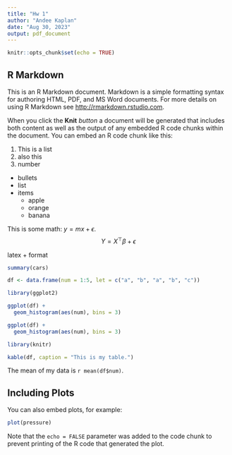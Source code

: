 ```yaml
---
title: "Hw 1"
author: "Andee Kaplan"
date: "Aug 30, 2023"
output: pdf_document
---
```


```r
knitr::opts_chunk$set(echo = TRUE)
```

## R Markdown

This is an R Markdown document. Markdown is a simple formatting syntax for authoring HTML, PDF, and MS Word documents. For more details on using R Markdown see <http://rmarkdown.rstudio.com>.

When you click the **Knit** *button* a document will be generated that includes both content as well as the output of any embedded R code chunks within the document. You can embed an R code chunk like this:

1. This is a list
1. also this
1. number


- bullets
- list
- items
  - apple
  - orange
  - banana
  
This is some math: $y = mx + \epsilon$.
$$
Y = X^\top \beta + \epsilon
$$

latex + format

```r
summary(cars)
```

```r
df <- data.frame(num = 1:5, let = c("a", "b", "a", "b", "c"))

library(ggplot2)

ggplot(df) +
  geom_histogram(aes(num), bins = 3)

ggplot(df) +
  geom_histogram(aes(num), bins = 3)

library(knitr)

kable(df, caption = "This is my table.")
```

The mean of my data is `r mean(df$num)`.



## Including Plots

You can also embed plots, for example:

```r
plot(pressure)
```

Note that the `echo = FALSE` parameter was added to the code chunk to prevent printing of the R code that generated the plot.
